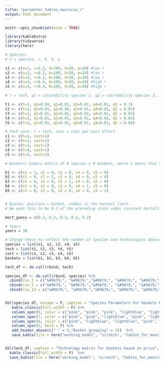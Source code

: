 ```yaml
---
title: "parameter_tables_mauricio_r"
output: html_document
---
```


```r
knitr::opts_chunk$set(echo = TRUE)

library(kableExtra)
library(tidyverse)
library(here)
```

```r
# Species:
# s = species, r, K, X, p

s1 <- c(s=1, r=0.2, K=100, X=50, p=20) #low r
s2 <- c(s=2, r=0.2, K=100, X=50, p=20) #low r
s3 <- c(s=3, r=0.2, K=100, X=50, p=20) #low r
s4 <- c(s=4, r=0.4, K=100, X=50, p=20) #high r
s5 <- c(s=5, r=0.4, K=100, X=50, p=20) #high r

# t = tech, q1 = catchability species 1, q2 = catchability species 2...

t1 <- c(t=1, q1=0.04, q2=0.01, q3=0.01, q4=0.01, q5 = 0.1)
t2 <- c(t=2, q1=0.01, q2=0.04, q3=0.01, q4=0.01, q5 = 0.01)
t3 <- c(t=2, q1=0.01, q2=0.01, q3=0.04, q4=0.01, q5 = 0.01)
t4 <- c(t=2, q1=0.01, q2=0.01, q3=0.01, q4=0.04, q5 = 0.01)
t5 <- c(t=2, q1=0.01, q2=0.01, q3=0.01, q4=0.01, q5 = 0.04)

# Tech cost: t = tech, cost = cost per unit effort
c1 <- c(t=1, cost=1)
c2 <- c(t=2, cost=1)
c3 <- c(t=3, cost=1)
c4 <- c(t=4, cost=1)
c5 <- c(t=5, cost=1)

# Baskets: bimary matrix of # species x # baskets, where 1 means that species is in that basket

b1 <- c(s1 = 1, s2 = 0, s3 = 0, s4 = 0, s5 = 0)
b2 <- c(s1 = 0, s2 = 1, s3 = 0, s4 = 0, s5 = 0)
b3 <- c(s1 = 0, s2 = 0, s3 = 1, s4 = 0, s5 = 0)
b4 <- c(s1 = 0, s2 = 0, s3 = 0, s4 = 1, s5 = 0)
b5 <- c(s1 = 0, s2 = 0, s3 = 0, s4 = 0, s5 = 1)


# Quotas: position = basket, number is the harvest limit.
# We want this to be 0.1 of the preceding stock under constant mortality, so this will have to change to just input constant m.

mort_guess = c(0.2, 0.2, 0.2, 0.2, 0.2)

# Years
years = 30
```

```r
# Change these to reflect the number of species and technologies above:
species = list(s1, s2, s3, s4, s5)
tech = list(t1, t2, t3, t4, t5)
cost = list(c1, c2, c3, c4, c5)
baskets = list(b1, b2, b3, b4, b5)
```

```r

tech_df <- do.call(rbind, tech)

```


```r
species_df <- do.call(rbind, species) %>% 
  cbind(run_1 = c("&#9679;", "&#9679;","&#9679;", "&#9679;", "&#9679;")) %>% 
  cbind(run_2 = c("&#9679;", "&#9679;","&#9679;", "&#9679;", "&#9679;")) %>% 
  cbind(run_13 = c("&#9679;", "&#9679;","&#9679;", "&#9679;", "&#9679;"))


kbl(species_df, escape = F, caption = "Species Parameters for baskets based on r", col.names = c("Species", "r", "K", "Starting stock", "Price", "Run 1", "Run 2", "Run 3")) %>% 
   kable_classic(full_width = F) %>% 
   column_spec(6, color = c("pink", "pink", "pink", "lightblue", "lightblue")) %>% 
   column_spec(7, color = c("pink", "pink", "lightblue", "pink", "lightblue")) %>% 
   column_spec(8, color = c("pink", "lightblue", "lightblue", "pink", "pink")) %>% 
   column_spec(2, bold = T) %>% 
   add_header_above(c(" " = 5,"Basket grouping" = 3))  %>% 
   save_kable(file = here("working_model", "scratch", "tables_for_mauricio", "r_sp_params.png"), zoom = 2)


kbl(tech_df, caption = "Technology matrix for baskets based on price", col.names = c("Technology", "Catchability\n sp. 1", "Catchability\n sp. 2", "Catchability\n sp. 3", "Catchability\n sp. 4", "Catchability\n sp. 5"), escape = F) %>% 
  kable_classic(full_width = F)  %>% 
  save_kable(file = here("working_model", "scratch", "tables_for_mauricio", "r_t_params.png"), zoom = 2)
```


